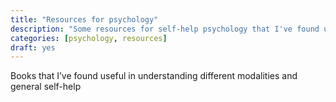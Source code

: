 ```yaml
---
title: "Resources for psychology"
description: "Some resources for self-help psychology that I've found useful."
categories: [psychology, resources]
draft: yes
---
```


Books that I've found useful in understanding different modalities and general self-help